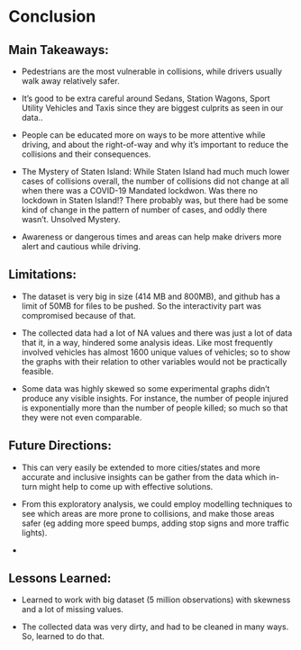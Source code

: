 # Conclusion

## Main Takeaways:

-   Pedestrians are the most vulnerable in collisions, while drivers usually walk away relatively safer.

-   It's good to be extra careful around Sedans, Station Wagons, Sport Utility Vehicles and Taxis since they are biggest culprits as seen in our data..

-   People can be educated more on ways to be more attentive while driving, and about the right-of-way and why it's important to reduce the collisions and their consequences.

-   The Mystery of Staten Island: While Staten Island had much much lower cases of collisions overall, the number of collisions did not change at all when there was a COVID-19 Mandated lockdwon. Was there no lockdown in Staten Island!? There probably was, but there had be some kind of change in the pattern of number of cases, and oddly there wasn't. Unsolved Mystery.

-   Awareness or dangerous times and areas can help make drivers more alert and cautious while driving.

## Limitations:

-   The dataset is very big in size (414 MB and 800MB), and github has a limit of 50MB for files to be pushed. So the interactivity part was compromised because of that.

-   The collected data had a lot of NA values and there was just a lot of data that it, in a way, hindered some analysis ideas. Like most frequently involved vehicles has almost 1600 unique values of vehicles; so to show the graphs with their relation to other variables would not be practically feasible.

-   Some data was highly skewed so some experimental graphs didn't produce any visible insights. For instance, the number of people injured is exponentially more than the number of people killed; so much so that they were not even comparable.

## Future Directions:

-   This can very easily be extended to more cities/states and more accurate and inclusive insights can be gather from the data which in-turn might help to come up with effective solutions.

-   From this exploratory analysis, we could employ modelling techniques to see which areas are more prone to collisions, and make those areas safer (eg adding more speed bumps, adding stop signs and more traffic lights).

-   

## Lessons Learned:

-   Learned to work with big dataset (5 million observations) with skewness and a lot of missing values.

-   The collected data was very dirty, and had to be cleaned in many ways. So, learned to do that.
